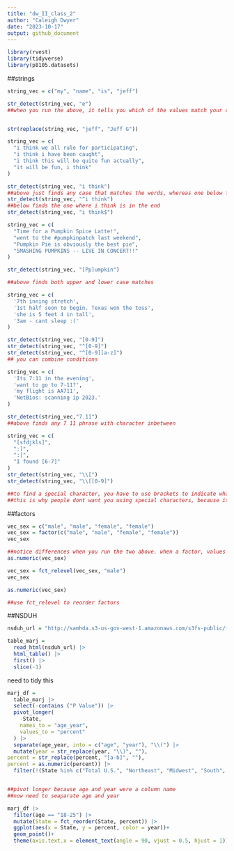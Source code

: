 ```yaml
---
title: "dw_II_class_2"
author: "Caleigh Dwyer"
date: "2023-10-17"
output: github_document
---
```



```r
library(rvest)
library(tidyverse)
library(p8105.datasets)
```


##strings

```r
string_vec = c("my", "name", "is", "jeff")

str_detect(string_vec, "e")
##when you run the above, it tells you which of the values match your condition! You can use along with filter to find observations you want to get rid of


str(replace(string_vec, "jeff", "Jeff G"))
```



```r
string_vec = c(
  "i think we all rule for participating",
  "i think i have been caught",
  "i think this will be quite fun actually",
  "it will be fun, i think"
)

str_detect(string_vec, "i think")
##above just finds any case that matches the words, whereas one below finds any case that starts with the match
str_detect(string_vec, "^i think")
##below finds the one where i think is in the end
str_detect(string_vec, "i think$")
```


```r
string_vec = c(
  "Time for a Pumpkin Spice Latte!",
  "went to the #pumpkinpatch last weekend",
  "Pumpkin Pie is obviously the best pie",
  "SMASHING PUMPKINS -- LIVE IN CONCERT!!"
)

str_detect(string_vec, "[Pp]umpkin")

##above finds both upper and lower case matches
```


```r
string_vec = c(
  '7th inning stretch',
  '1st half soon to begin. Texas won the toss',
  'she is 5 feet 4 in tall',
  '3am - cant sleep :('
)

str_detect(string_vec, "[0-9]")
str_detect(string_vec, "^[0-9]")
str_detect(string_vec, "^[0-9][a-z]")
## you can combine conditions
```


```r
string_vec = c(
  'Its 7:11 in the evening',
  'want to go to 7-11?',
  'my flight is AA711',
  'NetBios: scanning ip 2023.'
)

str_detect(string_vec,"7.11")
##above finds any 7 11 phrase with character inbetween
```


```r
string_vec = c(
  "[sfdjkls]",
  ":]",
  ":[",
  "I found [6-7]"
)
str_detect(string_vec, "\\[")
str_detect(string_vec, "\\[[0-9]")

##to find a special character, you have to use brackets to indicate what you're looking for, because otherwise str detect will interpret it functionally
##this is why people dont want you using special characters, because it's hard to detect
```

##factors

```r
vec_sex = c("male", "male", "female", "female")
vec_sex = factor(c("male", "male", "female", "female"))
vec_sex

##notice differences when you run the two above. when a factor, values are no longer in "" and it indicates levels
as.numeric(vec_sex)

vec_sex = fct_relevel(vec_sex, "male")
vec_sex

as.numeric(vec_sex)

##use fct_relevel to reorder factors


```


##NSDUH

```r
nsduh_url = "http://samhda.s3-us-gov-west-1.amazonaws.com/s3fs-public/field-uploads/2k15StateFiles/NSDUHsaeShortTermCHG2015.htm"

table_marj =
  read_html(nsduh_url) |> 
  html_table() |> 
  first() |> 
  slice(-1)
```

need to tidy this

```r
marj_df =
  table_marj |> 
  select(-contains ("P Value")) |> 
  pivot_longer(
    -State,
    names_to = "age_year",
    values_to = "percent"
  ) |> 
  separate(age_year, into = c("age", "year"), "\\(") |> 
  mutate(year = str_replace(year, "\\)", ""),
percent = str_replace(percent, "[a-b]", ""),
percent = as.numeric(percent)) |> 
  filter(!(State %in% c("Total U.S.", "Northeast", "Midwest", "South", "West")))


##pivot longer because age and year were a column name
##now need to seaparate age and year
```


```r
marj_df |> 
  filter(age == "18-25") |> 
  mutate(State = fct_reorder(State, percent)) |> 
  ggplot(aes(x = State, y = percent, color = year))+
  geom_point()+
  theme(axis.text.x = element_text(angle = 90, vjust = 0.5, hjust = 1))
```


